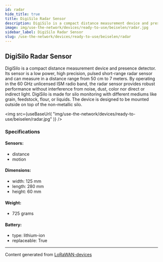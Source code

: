```yaml
---
id: radar
hide_title: true
title: DigiSilo Radar Sensor
description: DigiSilo is a compact distance measurement device and presence detector. Its sensor is a low power, high precision, pulsed short-range radar sensor and can measure in a distance range from 50 cm to 7 meters. By operating in the 60 GHz unlicensed ISM radio band, the radar sensor provides robust performance without interference from noise, dust, color nor direct or indirect light. DigiSilo is made for silo monitoring with different mediums like grain, feedstock, flour, or liquids. The device is designed to be mounted outside on top of the non-metallic silo.
image: img/use-the-network/devices/ready-to-use/beiselen/radar.jpg
sidebar_label: DigiSilo Radar Sensor
slug: /use-the-network/devices/ready-to-use/beiselen/radar
---
```



## DigiSilo Radar Sensor

DigiSilo is a compact distance measurement device and presence detector. Its sensor is a low power, high precision, pulsed short-range radar sensor and can measure in a distance range from 50 cm to 7 meters. By operating in the 60 GHz unlicensed ISM radio band, the radar sensor provides robust performance without interference from noise, dust, color nor direct or indirect light. DigiSilo is made for silo monitoring with different mediums like grain, feedstock, flour, or liquids. The device is designed to be mounted outside on top of the non-metallic silo.

<img
src={useBaseUrl(
"img/use-the-network/devices/ready-to-use/beiselen/radar.jpg"
)}
/>

### Specifications

#### Sensors:
- distance
- motion
#### Dimensions:
- width: 125 mm
- length: 280 mm
- height: 60 mm
#### Weight: 
- 725 grams
#### Battery: 
- type: lithium-ion
- replaceable: True



---
Content generated from [LoRaWAN-devices](https://github.com/TheThingsNetwork/lorawan-devices)